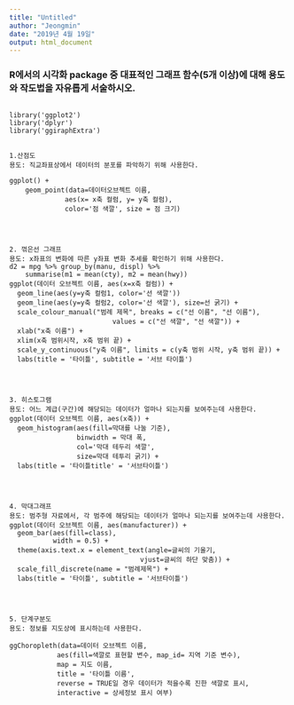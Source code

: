 ```yaml
---
title: "Untitled"
author: "Jeongmin"
date: "2019년 4월 19일"
output: html_document
---
```


### R에서의 시각화 package 중 대표적인 그래프 함수(5개 이상)에 대해 용도와 작도법을 자유롭게 서술하시오.




```

library('ggplot2')
library('dplyr')
library('ggiraphExtra')


1.산점도
용도: 직교좌표상에서 데이터의 분포를 파악하기 위해 사용한다.

ggplot() +
  	geom_point(data=데이터오브젝트 이름,
			  aes(x= x축 컬럼, y= y축 컬럼),
			  color='점 색깔', size = 점 크기)




2. 꺾은선 그래프
용도: x좌표의 변화에 따른 y좌표 변화 추세를 확인하기 위해 사용한다.
d2 = mpg %>% group_by(manu, displ) %>% 
	summarise(m1 = mean(cty), m2 = mean(hwy))
ggplot(데이터 오브젝트 이름, aes(x=x축 컬럼)) + 
  geom_line(aes(y=y축 컬럼1, color='선 색깔'))
  geom_line(aes(y=y축 컬럼2, color='선 색깔'), size=선 굵기) +
  scale_colour_manual("범례 제목", breaks = c("선 이름", "선 이름"),
                          values = c("선 색깔", "선 색깔")) +
  xlab("x축 이름") +
  xlim(x축 범위시작, x축 범위 끝) +
  scale_y_continuous("y축 이름", limits = c(y축 범위 시작, y축 범위 끝)) +
  labs(title = '타이틀', subtitle = '서브 타이틀') 

  

  
3. 히스토그램
용도: 어느 계급(구간)에 해당되는 데이터가 얼마나 되는지를 보여주는데 사용한다.
ggplot(데이터 오브젝트 이름, aes(x축)) +
  geom_histogram(aes(fill=막대를 나눌 기준), 
                 binwidth = 막대 폭,     
                 col='막대 테두리 색깔',       
                 size=막대 테투리 굵기) +         
  labs(title = '타이틀title' = '서브타이틀')




4. 막대그래프
용도: 범주형 자료에서, 각 범주에 해당되는 데이터가 얼마나 되는지를 보여주는데 사용한다.
ggplot(데이터 오브젝트 이름, aes(manufacturer)) +
  geom_bar(aes(fill=class),
           width = 0.5) +
  theme(axis.text.x = element_text(angle=글씨의 기울기,
								 vjust=글씨의 하단 맞춤)) +
  scale_fill_discrete(name = "범례제목") +    
  labs(title = '타이틀', subtitle = '서브타이틀')




5. 단계구분도
용도: 정보를 지도상에 표시하는데 사용한다.

ggChoropleth(data=데이터 오브젝트 이름,
			aes(fill=색깔로 표현할 변수, map_id= 지역 기준 변수),
			map = 지도 이름,
			title = '타이틀 이름',
			reverse = TRUE일 경우 데이터가 적을수록 진한 색깔로 표시,
			interactive = 상세정보 표시 여부)

```
